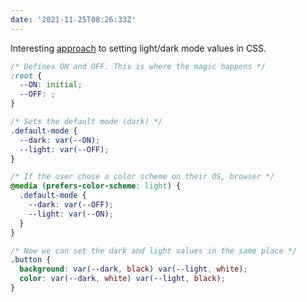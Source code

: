 ```yaml
---
date: '2021-11-25T08:26:33Z'
---
```


Interesting [approach](https://twitter.com/diegohaz/status/1463658739219718145) to setting light/dark mode values in CSS.

```css
/* Defines ON and OFF. This is where the magic happens */
:root {
  --ON: initial;
  --OFF: ;
}

/* Sets the default mode (dark) */
.default-mode {
  --dark: var(--ON);
  --light: var(--OFF);
}

/* If the user chose a color scheme on their OS, browser */
@media (prefers-color-scheme: light) {
  .default-mode {
    --dark: var(--OFF);
    --light: var(--ON);
  }
}

/* Now we can set the dark and light values in the same place */
.button {
  background: var(--dark, black) var(--light, white);
  color: var(--dark, white) var(--light, black);
}
```